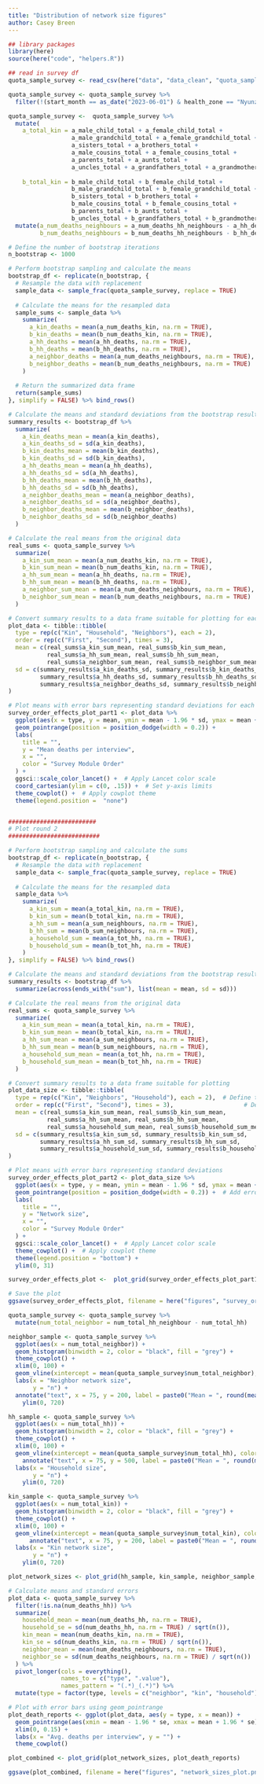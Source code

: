 ```yaml
---
title: "Distribution of network size figures"
author: Casey Breen
---
```


```r
## library packages 
library(here)
source(here("code", "helpers.R"))
```



```r
## read in survey df
quota_sample_survey <- read_csv(here("data", "data_clean", "quota_sample_survey.csv")) # %>% filter(health_zone != "Nyunzu")

quota_sample_survey <- quota_sample_survey %>%
  filter(!(start_month == as_date("2023-06-01") & health_zone == "Nyunzu"))
```


```r
quota_sample_survey <-  quota_sample_survey %>% 
  mutate(
    a_total_kin = a_male_child_total + a_female_child_total +
                  a_male_grandchild_total + a_female_grandchild_total +
                  a_sisters_total + a_brothers_total +
                  a_male_cousins_total + a_female_cousins_total +
                  a_parents_total + a_aunts_total +
                  a_uncles_total + a_grandfathers_total + a_grandmothers_total,
                  
    b_total_kin = b_male_child_total + b_female_child_total +
                  b_male_grandchild_total + b_female_grandchild_total +
                  b_sisters_total + b_brothers_total +
                  b_male_cousins_total + b_female_cousins_total +
                  b_parents_total + b_aunts_total +
                  b_uncles_total + b_grandfathers_total + b_grandmothers_total) %>% 
  mutate(a_num_deaths_neighbours = a_num_deaths_hh_neighbours - a_hh_deaths, 
         b_num_deaths_neighbours = b_num_deaths_hh_neighbours - b_hh_deaths)
```




```r
# Define the number of bootstrap iterations
n_bootstrap <- 1000

# Perform bootstrap sampling and calculate the means
bootstrap_df <- replicate(n_bootstrap, {
  # Resample the data with replacement
  sample_data <- sample_frac(quota_sample_survey, replace = TRUE)
  
  # Calculate the means for the resampled data
  sample_sums <- sample_data %>%
    summarize(
      a_kin_deaths = mean(a_num_deaths_kin, na.rm = TRUE),
      b_kin_deaths = mean(b_num_deaths_kin, na.rm = TRUE),
      a_hh_deaths = mean(a_hh_deaths, na.rm = TRUE),
      b_hh_deaths = mean(b_hh_deaths, na.rm = TRUE),
      a_neighbor_deaths = mean(a_num_deaths_neighbours, na.rm = TRUE), 
      b_neighbor_deaths = mean(b_num_deaths_neighbours, na.rm = TRUE)
    )
  
  # Return the summarized data frame
  return(sample_sums)
}, simplify = FALSE) %>% bind_rows()

# Calculate the means and standard deviations from the bootstrap results for each type
summary_results <- bootstrap_df %>%
  summarize(
    a_kin_deaths_mean = mean(a_kin_deaths),
    a_kin_deaths_sd = sd(a_kin_deaths),
    b_kin_deaths_mean = mean(b_kin_deaths),
    b_kin_deaths_sd = sd(b_kin_deaths),
    a_hh_deaths_mean = mean(a_hh_deaths),
    a_hh_deaths_sd = sd(a_hh_deaths),
    b_hh_deaths_mean = mean(b_hh_deaths),
    b_hh_deaths_sd = sd(b_hh_deaths),
    a_neighbor_deaths_mean = mean(a_neighbor_deaths),
    a_neighbor_deaths_sd = sd(a_neighbor_deaths),
    b_neighbor_deaths_mean = mean(b_neighbor_deaths),
    b_neighbor_deaths_sd = sd(b_neighbor_deaths)
  )

# Calculate the real means from the original data
real_sums <- quota_sample_survey %>%
  summarize(
    a_kin_sum_mean = mean(a_num_deaths_kin, na.rm = TRUE),
    b_kin_sum_mean = mean(b_num_deaths_kin, na.rm = TRUE),
    a_hh_sum_mean = mean(a_hh_deaths, na.rm = TRUE),
    b_hh_sum_mean = mean(b_hh_deaths, na.rm = TRUE),
    a_neighbor_sum_mean = mean(a_num_deaths_neighbours, na.rm = TRUE),
    b_neighbor_sum_mean = mean(b_num_deaths_neighbours, na.rm = TRUE)
  )

# Convert summary results to a data frame suitable for plotting for each type
plot_data <- tibble::tibble(
  type = rep(c("Kin", "Household", "Neighbors"), each = 2),  
  order = rep(c("First", "Second"), times = 3),             
  mean = c(real_sums$a_kin_sum_mean, real_sums$b_kin_sum_mean,
           real_sums$a_hh_sum_mean, real_sums$b_hh_sum_mean,
           real_sums$a_neighbor_sum_mean, real_sums$b_neighbor_sum_mean),
  sd = c(summary_results$a_kin_deaths_sd, summary_results$b_kin_deaths_sd,
         summary_results$a_hh_deaths_sd, summary_results$b_hh_deaths_sd,
         summary_results$a_neighbor_deaths_sd, summary_results$b_neighbor_deaths_sd)
)

# Plot means with error bars representing standard deviations for each type
survey_order_effects_plot_part1 <- plot_data %>% 
  ggplot(aes(x = type, y = mean, ymin = mean - 1.96 * sd, ymax = mean + 1.96 * sd, color = order)) +
  geom_pointrange(position = position_dodge(width = 0.2)) +  
  labs(
    title = "",
    y = "Mean deaths per interview",
    x = "",
    color = "Survey Module Order"
  ) +
  ggsci::scale_color_lancet() +  # Apply Lancet color scale
  coord_cartesian(ylim = c(0, .15)) +  # Set y-axis limits
  theme_cowplot() +  # Apply cowplot theme
  theme(legend.position =  "none")


#########################
# Plot round 2 
##########################

# Perform bootstrap sampling and calculate the sums
bootstrap_df <- replicate(n_bootstrap, {
  # Resample the data with replacement
  sample_data <- sample_frac(quota_sample_survey, replace = TRUE)
  
  # Calculate the means for the resampled data
  sample_data %>%
    summarize(
      a_kin_sum = mean(a_total_kin, na.rm = TRUE),
      b_kin_sum = mean(b_total_kin, na.rm = TRUE),
      a_hh_sum = mean(a_sum_neighbours, na.rm = TRUE),
      b_hh_sum = mean(b_sum_neighbours, na.rm = TRUE),
      a_household_sum = mean(a_tot_hh, na.rm = TRUE),
      b_household_sum = mean(b_tot_hh, na.rm = TRUE)
    )
}, simplify = FALSE) %>% bind_rows()

# Calculate the means and standard deviations from the bootstrap results
summary_results <- bootstrap_df %>%
  summarize(across(ends_with("sum"), list(mean = mean, sd = sd)))

# Calculate the real means from the original data
real_sums <- quota_sample_survey %>%
  summarize(
    a_kin_sum_mean = mean(a_total_kin, na.rm = TRUE),
    b_kin_sum_mean = mean(b_total_kin, na.rm = TRUE),
    a_hh_sum_mean = mean(a_sum_neighbours, na.rm = TRUE),
    b_hh_sum_mean = mean(b_sum_neighbours, na.rm = TRUE),
    a_household_sum_mean = mean(a_tot_hh, na.rm = TRUE),
    b_household_sum_mean = mean(b_tot_hh, na.rm = TRUE)
  )

# Convert summary results to a data frame suitable for plotting
plot_data_size <- tibble::tibble(
  type = rep(c("Kin", "Neighbors", "Household"), each = 2),  # Define types
  order = rep(c("First", "Second"), times = 3),                    # Define groups
  mean = c(real_sums$a_kin_sum_mean, real_sums$b_kin_sum_mean,
           real_sums$a_hh_sum_mean, real_sums$b_hh_sum_mean,
           real_sums$a_household_sum_mean, real_sums$b_household_sum_mean),
  sd = c(summary_results$a_kin_sum_sd, summary_results$b_kin_sum_sd,
         summary_results$a_hh_sum_sd, summary_results$b_hh_sum_sd,
         summary_results$a_household_sum_sd, summary_results$b_household_sum_sd)
)

# Plot means with error bars representing standard deviations
survey_order_effects_plot_part2 <- plot_data_size %>% 
  ggplot(aes(x = type, y = mean, ymin = mean - 1.96 * sd, ymax = mean + 1.96 * sd, color = order)) +
  geom_pointrange(position = position_dodge(width = 0.2)) +  # Add error bars with dodge and size for better visualization
  labs(
    title = "",
    y = "Network size",
    x = "",
    color = "Survey Module Order"
  ) +
  ggsci::scale_color_lancet() +  # Apply Lancet color scale
  theme_cowplot() +  # Apply cowplot theme
  theme(legend.position = "bottom") + 
  ylim(0, 31)

```


```r
survey_order_effects_plot <-  plot_grid(survey_order_effects_plot_part1, survey_order_effects_plot_part2, nrow = 2 )

# Save the plot
ggsave(survey_order_effects_plot, filename = here("figures", "survey_order_effects_plot.png"), width = 6, height = 7)
```




```r
quota_sample_survey <- quota_sample_survey %>% 
  mutate(num_total_neighbor = num_total_hh_neighbour - num_total_hh)

neighbor_sample <- quota_sample_survey %>% 
  ggplot(aes(x = num_total_neighbor)) + 
  geom_histogram(binwidth = 2, color = "black", fill = "grey") + 
  theme_cowplot() + 
  xlim(0, 100) + 
  geom_vline(xintercept = mean(quota_sample_survey$num_total_neighbor), color = "blue", linetype = "dashed", linewidth = 1) +
  labs(x = "Neighbor network size", 
       y = "n") + 
  annotate("text", x = 75, y = 200, label = paste0("Mean = ", round(mean(quota_sample_survey$num_total_neighbor), 1)), color = "blue") + 
    ylim(0, 720) 

hh_sample <- quota_sample_survey %>% 
  ggplot(aes(x = num_total_hh)) + 
  geom_histogram(binwidth = 2, color = "black", fill = "grey") +  
  theme_cowplot() + 
  xlim(0, 100) + 
  geom_vline(xintercept = mean(quota_sample_survey$num_total_hh), color = "blue", linetype = "dashed", linewidth = 1) +
    annotate("text", x = 75, y = 500, label = paste0("Mean = ", round(mean(quota_sample_survey$num_total_hh), 1)), color = "blue") +  # Corrected annotation function
  labs(x = "Household size",
       y = "n") + 
    ylim(0, 720) 

kin_sample <- quota_sample_survey %>% 
  ggplot(aes(x = num_total_kin)) + 
  geom_histogram(binwidth = 2, color = "black", fill = "grey") +  
  theme_cowplot() + 
  xlim(0, 100) + 
  geom_vline(xintercept = mean(quota_sample_survey$num_total_kin), color = "blue", linetype = "dashed", linewidth = 1) +
      annotate("text", x = 75, y = 200, label = paste0("Mean = ", round(mean(quota_sample_survey$num_total_kin), 1)), color = "blue") +  # Corrected annotation function
  labs(x = "Kin network size",
       y = "n") + 
    ylim(0, 720) 

plot_network_sizes <- plot_grid(hh_sample, kin_sample, neighbor_sample, ncol = 1)
```



```r
# Calculate means and standard errors
plot_data <- quota_sample_survey %>% 
  filter(!is.na(num_deaths_hh)) %>% 
  summarize(
    household_mean = mean(num_deaths_hh, na.rm = TRUE),
    household_se = sd(num_deaths_hh, na.rm = TRUE) / sqrt(n()),
    kin_mean = mean(num_deaths_kin, na.rm = TRUE),
    kin_se = sd(num_deaths_kin, na.rm = TRUE) / sqrt(n()),
    neighbor_mean = mean(num_deaths_neighbours, na.rm = TRUE),
    neighbor_se = sd(num_deaths_neighbours, na.rm = TRUE) / sqrt(n())
  ) %>% 
  pivot_longer(cols = everything(), 
               names_to = c("type", ".value"), 
               names_pattern = "(.*)_(.*)") %>% 
  mutate(type = factor(type, levels = c("neighbor", "kin", "household")))  # Arrange the y-axis order

# Plot with error bars using geom_pointrange
plot_death_reports <- ggplot(plot_data, aes(y = type, x = mean)) + 
  geom_pointrange(aes(xmin = mean - 1.96 * se, xmax = mean + 1.96 * se), size = 0.8, color = "darkred") +  # Add error bars
  xlim(0, 0.15) + 
  labs(x = "Avg. deaths per interview", y = "") + 
  theme_cowplot()
```


```r
plot_combined <- plot_grid(plot_network_sizes, plot_death_reports)

ggsave(plot_combined, filename = here("figures", "network_sizes_plot.png"), width = 7, height = 5)
```


